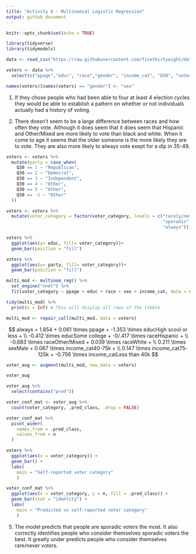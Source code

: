 ```yaml
---
title: "Activity 6 - Multinomial Logistic Regression"
output: github_document
---
```


```r
knitr::opts_chunk$set(echo = TRUE)
```

```r

library(tidyverse)
library(tidymodels)

```


```r
data <- read_csv("https://raw.githubusercontent.com/fivethirtyeight/data/master/non-voters/nonvoters_data.csv")
```

```r

voters <- data %>% 
  select(c("ppage","educ", "race","gender", "income_cat", "Q30", "voter_category"))
```

```r

names(voters)[names(voters) == "gender"] <- "sex"

```

1. If they chose people who had been able to four at least 4 election cycles they would be able to establish a pattern on whether or not individuals actually had a history of voting.

2. There doesn't seem to be a large difference between races and how often they vote. Although it does seem that it does seem that Hispanic and Other/Mixed are more likely to vote than black and white. When it come to age it seems that the older someone is the more likely they are to vote. They are also more likely to always vote exept for a dip in 35-49.


```r
voters <- voters %>%
  mutate(party = case_when(
    Q30 == 1 ~ "Republican",
    Q30 == 2 ~ "Democrat",
    Q30 == 3 ~ "Independent",    
    Q30 == 4 ~ "Other",
    Q30 == 5 ~ "Other",
    Q30 == -1 ~ "Other"
  ))
```

```r

voters <- voters %>% 
  mutate(voter_category = factor(voter_category, levels = c("rarely/never",
                                                            "sporadic",
                                                            "always")))
```

```r

voters %>% 
  ggplot(aes(y= educ, fill= voter_category))+
  geom_bar(position = "fill")

```

```r

voters %>% 
  ggplot(aes(y= party, fill= voter_category))+
  geom_bar(position = "fill")

```


```r
multi_mod <- multinom_reg() %>% 
  set_engine("nnet") %>% 
  fit(voter_category ~ ppage + educ + race + sex + income_cat, data = voters)

tidy(multi_mod) %>% 
  print(n = Inf) # This will display all rows of the tibble

multi_mod <- repair_call(multi_mod, data = voters)
```

$$
always = 1.854 + 0.061 \times ppage + -1.353 \times educHigh scool or less + \\
-0.412 \times educSome college + -0/.417 \times raceHispanic + \\
-0.683  \times raceOther/Mixed + 0.039 \times raceWhite + \\
0.211 \times sexMale + 0.067 \times income_cat40-75k + \\
0.147 \times income_cat75-125k + -0.756 \times income_catLess than 40k
$$

```r
voter_aug <- augment(multi_mod, new_data = voters)

voter_aug

voter_aug %>% 
  select(contains("pred"))
```

```r
voter_conf_mat <- voter_aug %>% 
  count(voter_category, .pred_class, .drop = FALSE)

voter_conf_mat %>% 
  pivot_wider(
    names_from = .pred_class,
    values_from = n
  )
```

```r
voters %>% 
  ggplot(aes(x = voter_category)) +
  geom_bar() +
  labs(
    main = "Self-reported voter category"
    )

voter_conf_mat %>% 
  ggplot(aes(x = voter_category, y = n, fill = .pred_class)) +
  geom_bar(stat = "identity") +
  labs(
    main = "Predicted vs self-reported voter category"
    )
```

5. The model predicts that people are sporadic voters the most. It also correctly identifies people who consider themselves sporadic voters the best. It greatly under predicts people who consider themselves rare/never voters. 